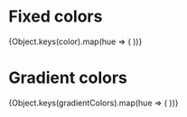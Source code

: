 

<Meta title="Design Tokens/Colors" />

# Fixed colors

<ColorPalette>
  {Object.keys(color).map(hue => (
    <ColorItem title={hue} subtitle={`color.${hue}`} colors={[color[hue]]} />
  ))}
</ColorPalette>

# Gradient colors

<ColorPalette>
  {Object.keys(gradientColors).map(hue => (
    <ColorItem title={hue} subtitle={`gradientColors.${hue}`} colors={[gradientColors[hue]]} />
  ))}
</ColorPalette>
